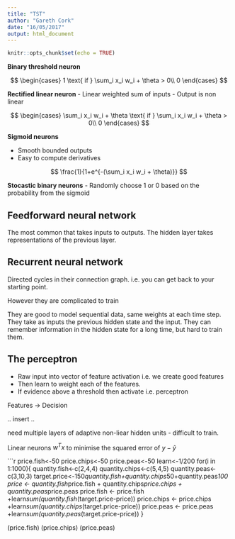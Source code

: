 ```yaml
---
title: "TST"
author: "Gareth Cork"
date: "16/05/2017"
output: html_document
---
```


```r
knitr::opts_chunk$set(echo = TRUE)
```

**Binary threshold neuron**

$$
\begin{cases}
  1 \text{ if } \sum_i x_i w_i + \theta > 0\\
  0
\end{cases}
$$

**Rectified linear neuron**
- Linear weighted sum of inputs
- Output is non linear

$$
\begin{cases}
  \sum_i x_i w_i + \theta \text{ if } \sum_i x_i w_i + \theta > 0\\
  0
\end{cases}
$$

**Sigmoid neurons**

- Smooth bounded outputs
- Easy to compute derivatives

$$
\frac{1}{1+e^{-(\sum_i x_i w_i + \theta)}}
$$

**Stocastic binary neurons**
- Randomly choose 1 or 0 based on the probability from the sigmoid


## Feedforward neural network

The most common that takes inputs to outputs. The hidden layer takes representations of the previous layer.

## Recurrent neural network

Directed cycles in their connection graph. i.e. you can get back to your starting point.

However they are complicated to train

They are good to model sequential data, same weights at each time step. They take as inputs the previous hidden state and the input. They can remember information in the hidden state for a long time, but hard to train them.

## The perceptron

- Raw input into vector of feature activation i.e. we create good features
- Then learn to weight each of the features.
- If evidence above a threshold then activate i.e. perceptron

Features -> Decision

.. insert ..

need multiple layers of adaptive non-liear hidden units - difficult to train.

Linear neurons $w^Tx$ to minimise the squared error of $y-\hat{y}$


```r
price.fish<-50
price.chips<-50
price.peas<-50
learn<-1/200
for(i in 1:1000){
    quantity.fish<-c(2,4,4)
    quantity.chips<-c(5,4,5)
    quantity.peas<-c(3,10,3)
    target.price<-150*quantity.fish+quantity.chips*50+quantity.peas*100
    price <- quantity.fish*price.fish + quantity.chips*price.chips + quantity.peas*price.peas
    price.fish <- price.fish +learn*sum(quantity.fish*(target.price-price))
    price.chips <- price.chips +learn*sum(quantity.chips*(target.price-price))
    price.peas <- price.peas +learn*sum(quantity.peas*(target.price-price))
}

(price.fish)
(price.chips)
(price.peas)